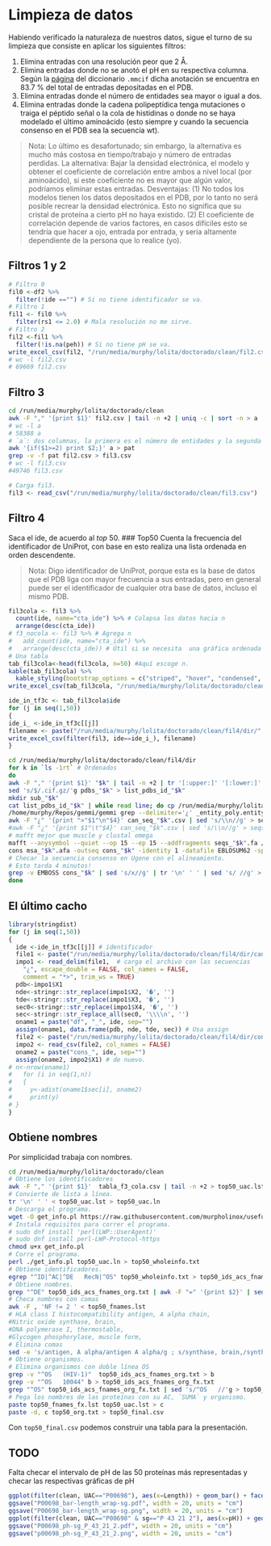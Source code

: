 # Limpieza de datos
Habiendo verificado la naturaleza de nuestros datos, sigue el turno de su limpieza que consiste en aplicar los siguientes filtros:

1. Elimina entradas con una resolución peor que 2 Å. 
2. Elimina entradas donde no se anotó el pH en su respectiva columna. Según la [página](http://mmcif.wwpdb.org/dictionaries/mmcif_pdbx_v50.dic/Categories/exptl_crystal_grow.html) del diccionario `.mmcif` dicha anotación se encuentra en 83.7 % del total de entradas depositadas en el PDB.
3. Elimina entradas donde el número de entidades sea mayor o igual a dos.
4. Elimina entradas donde la cadena polipeptídica tenga mutaciones o traiga el péptido señal o la cola de histidinas o donde no se haya modelado el último aminoácido (esto siempre y cuando la secuencia consenso en el PDB sea la secuencia wt).

>Nota: Lo último es desafortunado; sin embargo, la alternativa es mucho más costosa en tiempo/trabajo y número de entradas perdidas. La alternativa: Bajar la densidad electrónica, el modelo y obtener el coeficiente de correlación entre ambos a nivel local (por aminoácido), si este coeficiente no es mayor que algún valor, podríamos eliminar estas entradas. Desventajas: (1) No todos los modelos tienen los datos depositados en el PDB, por lo tanto no será posible recrear la densidad electrónica. Esto no significa que su cristal de proteína a cierto pH no haya existido. (2) El coeficiente de correlación depende de varios factores, en casos difíciles esto se tendría que hacer a ojo, entrada por entrada, y sería altamente dependiente de la persona que lo realice (yo). 

## Filtros 1 y 2

```r
# Filtro 0
fil0 <-df2 %>%
  filter(!ide =="") # Si no tiene identificador se va.
# Filtro 1
fil1 <- fil0 %>%
  filter(rs1 <= 2.0) # Mala resolución no me sirve.
# Filtro 2
fil2 <-fil1 %>%
  filter(!is.na(peh)) # Si no tiene pH se va.
write_excel_csv(fil2, "/run/media/murphy/lolita/doctorado/clean/fil2.csv")
# wc -l fil2.csv 
# 69669 fil2.csv
```

## Filtro 3
```bash
cd /run/media/murphy/lolita/doctorado/clean
awk -F "," '{print $1}' fil2.csv | tail -n +2 | uniq -c | sort -n > a
# wc -l a 
# 58388 a
# `a`: dos columnas, la primera es el número de entidades y la segunda es el pdb id.
awk '{if($1>=2) print $2;}' a > pat
grep -v -f pat fil2.csv > fil3.csv
# wc -l fil3.csv 
#49746 fil3.csv
```

```r
# Carga fil3.
fil3 <- read_csv("/run/media/murphy/lolita/doctorado/clean/fil3.csv")
```


## Filtro 4
Saca el ide, de acuerdo al *top* 50. 
### Top50
Cuenta la frecuencia del identificador de UniProt, con base en esto realiza una lista ordenada en orden descendente.

> Nota: Digo identificador de UniProt, porque esta es la base de datos que el PDB liga con mayor frecuencia a sus entradas, pero en general puede ser el identificador de cualquier otra base de datos, incluso el mismo PDB.

```r
fil3cola <- fil3 %>%
  count(ide, name="cta_ide") %>% # Colapsa los datos hacia n
  arrange(desc(cta_ide))
# f3_nocola <- fil3 %>% # Agrega n
#   add_count(ide, name="cta_ide") %>%
#   arrange(desc(cta_ide)) # Útil si se necesita  una gráfica ordenada por cta_ide.
# Una tabla
tab_fil3cola<-head(fil3cola, n=50) #Aquí escoge n.
kable(tab_fil3cola) %>%
  kable_styling(bootstrap_options = c("striped", "hover", "condensed", "responsive"), full_width=F)
write_excel_csv(tab_fil3cola, "/run/media/murphy/lolita/doctorado/clean/tab_fil3cola.csv")
```

```r
ide_in_tf3c <- tab_fil3cola$ide
for (j in seq(1,50))
{
ide_i_ <-ide_in_tf3c[[j]]
filename <- paste("/run/media/murphy/lolita/doctorado/clean/fil4/dir/", ide_i_, sep="") # 
write_excel_csv(filter(fil3, ide==ide_i_), filename)
}
```

```bash
cd /run/media/murphy/lolita/doctorado/clean/fil4/dir 
for k in `ls -1rt` # Ordenados
do
awk -F "," '{print $1}' "$k" | tail -n +2 | tr '[:upper:]' '[:lower:]' > pdbs_"$k"
sed 's/$/.cif.gz/'g pdbs_"$k" > list_pdbs_id_"$k"
mkdir sub_"$k"
cat list_pdbs_id_"$k" | while read line; do cp /run/media/murphy/lolita/doctorado/PDB_backup/$line /run/media/murphy/lolita/doctorado/clean/fil4/dir/sub_"$k" ; done 
/home/murphy/Repos/gemmi/gemmi grep --delimiter='¿' _entity_poly.entity_id -a _entity_poly.type -a _entity_poly.pdbx_seq_one_letter_code_can sub_"$k"/  > can_seq_"$k".csv
awk -F "¿" '{print ">"$1"\n"$4}' can_seq_"$k".csv | sed 's/\\n//g' > seqs_"$k".fa
#awk -F "¿" '{print $1"\t"$4}' can_seq_"$k".csv | sed 's/\\n//g' > seqsforr_"$k".fa
# mafft mejor que muscle y clustal omega
mafft --anysymbol --quiet --op 15 --ep 15 --addfragments seqs_"$k".fa /run/media/murphy/lolita/doctorado/clean/fil4/ori_seq/ori_"$k".fa > msa_"$k".afa
cons msa_"$k".afa -outseq cons_"$k" -identity 1 -datafile EBLOSUM62 -sprotein1
# Checar la secuencia consenso en Ugene con el alineamiento. 
# Esto tarda 4 minutos!
grep -v EMBOSS cons_"$k" | sed 's/x//g' | tr '\n' ' ' | sed 's/ //g' > cons_"$k"_c
done
```

## El último cacho
```r
library(stringdist)
for (j in seq(1,50))
{
  ide <-ide_in_tf3c[[j]] # identificador
  file1 <- paste("/run/media/murphy/lolita/doctorado/clean/fil4/dir/can_seq_", ide, ".csv", sep="")
  impo1 <- read_delim(file1,  # carga el archivo con las secuencias
    "¿", escape_double = FALSE, col_names = FALSE, 
    comment = "*>", trim_ws = TRUE)
  pdb<-impo1$X1
  nde<-stringr::str_replace(impo1$X2, '�', '')
  tde<-stringr::str_replace(impo1$X3, '�', '')
  sec0<-stringr::str_replace(impo1$X4, '�', '')
  sec<-stringr::str_replace_all(sec0, '\\\\n', '')
  oname1 = paste("df", "_", ide, sep="")
  assign(oname1, data.frame(pdb, nde, tde, sec)) # Usa assign
  file2 <- paste("/run/media/murphy/lolita/doctorado/clean/fil4/dir/cons_", ide, "_c", sep="")
  impo2 <- read_csv(file2, col_names = FALSE)
  oname2 = paste("cons_", ide, sep="")
  assign(oname2, impo2$X1) # de nuevo.
# n<-nrow(oname1)
#   for (i in seq(1,n))
#   {
#     y<-adist(oname1$sec[i], oname2)
#     print(y)
# }
}
```

## Obtiene nombres
Por simplicidad trabaja con nombres.

```bash
cd /run/media/murphy/lolita/doctorado/clean
# Obtiene los identificadores
awk -F "," '{print $1}'  tabla_f3_cola.csv | tail -n +2 > top50_uac.lst
# Convierte de lista a línea.
tr '\n' ' ' < top50_uac.lst > top50_uac.ln
# Descarga el programa.
wget -O get_info.pl https://raw.githubusercontent.com/murpholinox/usefulscripts/master/uniprot_batch_retrieval.pl
# Instala requisitos para correr el programa.
# sudo dnf install 'perl(LWP::UserAgent)' 
# sudo dnf install perl-LWP-Protocol-https
chmod u+x get_info.pl
# Corre el programa.
perl ./get_info.pl top50_uac.ln > top50_wholeinfo.txt
# Obtiene identificadores.
egrep "^ID|^AC|^DE   RecN|^OS" top50_wholeinfo.txt > top50_ids_acs_fnames_org.txt
# Obtiene nombres.
grep "^DE" top50_ids_acs_fnames_org.txt | awk -F "=" '{print $2}' | sed 's/Full=//'g | sed 's/;$/,/g' > top50_fnames.lst
# Checa nombres con comas
awk -F , 'NF != 2 ' < top50_fnames.lst
# HLA class I histocompatibility antigen, A alpha chain,
#Nitric oxide synthase, brain,
#DNA polymerase I, thermostable,
#Glycogen phosphorylase, muscle form,
# Elimina comas
sed -e 's/antigen, A alpha/antigen A alpha/g ; s/synthase, brain,/synthase brain,/g ; s/polymerase I, thermostable,/polymerase I thermostable,/g ; s/phosphorylase, muscle form,/phosphorylase muscle form,/g' top50_fnames.lst > top50_fnames_fx.lst
# Obtiene organismos. 
# Elimina organismos con doble línea OS
grep -v "^OS   (HIV-1)"  top50_ids_acs_fnames_org.txt > b
grep -v "^OS   10044" b > top50_ids_acs_fnames_org_fx.txt
grep "^OS" top50_ids_acs_fnames_org_fx.txt | sed 's/^OS   //'g > top50_org.txt
# Pega los nombres de las proteínas con su AC, `SUMA` y organismo.
paste top50_fnames_fx.lst top50_uac.lst > c
paste -d, c top50_org.txt > top50_final.csv
```

Con `top50_final.csv` podemos construir una tabla para la presentación. 

## TODO
Falta checar el intervalo de pH de las 50 proteínas más representadas y checar las respectivas gráficas de pH

```r
ggplot(filter(clean, UAC=="P00698"), aes(x=Length)) + geom_bar() + facet_wrap( ~ sg) + xlab("Residuos de aminoácido") + ylab ("Número de estructuras")
ggsave("P00698_bar-length_wrap-sg.pdf", width = 20, units = "cm") 
ggsave("P00698_bar-length_wrap-sg.png", width = 20, units = "cm") 
ggplot(filter(clean, UAC=="P00698" & sg=="P 43 21 2"), aes(x=pH)) + geom_bar() + xlab("pH") + ylab ("Número de estructuras")
ggsave("P00698_ph-sg_P_43_21_2.pdf", width = 20, units = "cm") 
ggsave("p00698_ph-sg_P_43_21_2.png", width = 20, units = "cm") 
```

